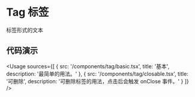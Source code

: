 
# Tag 标签

标签形式的文本

## 代码演示

<Usage
  sources={[
    {
      src: '/components/tag/basic.tsx',
      title: '基本',
      description: '最简单的用法。'
    },
    {
      src: '/components/tag/closable.tsx',
      title: '可删除',
      description: '可删除标签的用法，点击后会触发 onClose 事件。'
    }
  ]}
/>
